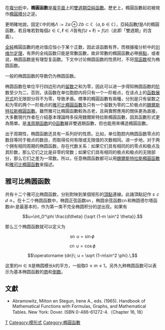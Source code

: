 在[[複分析|複分析]]中，'''橢圓函數'''是[[複平面|複平面]]上的[[双周期函数|雙週期]][[亞純函數|亞純函數]]。歷史上，橢圓函數起初被視作[[橢圓積分|橢圓積分]]之逆。

更明確地說，固定<math>\mathbb{C}</math>中的格<math>\Lambda := \mathbb{Z}a \oplus \mathbb{Z}b \subset \mathbb{C}</math>（<math>a,b \in \mathbb{C}</math>），亞純函數<math>f</math>是<math>\Lambda</math>的橢圓函數，若且唯若對每個<math>z \in \mathbb{C}, \ell \in \Lambda</math>皆有<math>f(z+\ell)=f(z)</math>（此即「雙週期」的含義）。

[[全純函數|全純]]橢圓函數的绝对值应恒小于某个正数，因此该函数有界，而根據複分析中的[[刘维尔定理_(复分析)|刘维尔定理]]，有界的全纯函数只能是常數函數，故非常數的橢圓函數必帶[[极点_(复分析)|極點]]，或者说，椭圆函数是有理型复函数。下文中讨论椭圆函数的性质时，不将[[常函数|常函数]]视为椭圆函数。

一般的椭圆函数的导数仍为椭圆函数。

椭圆函数在单位平行四边形内的[[留数|留数]]之和为零，因此可以进一步得知椭圆函数的[[极点_(复分析)|阶]]数至少为二，否则，该函数在单位胞腔内将只有一个一阶极点，在该点上的[[洛朗级数|函数展开式]]的无限部分将不为零，导致矛盾。標準的橢圓函數有兩種，分別是只有留数之和为零的两个一阶极点的[[雅可比橢圓函數|雅可比橢圓函數]]及只有一个留数为零的二阶极点的[[魏爾斯特拉斯橢圓函數|魏爾斯特拉斯橢圓函數]]。雖然雅可比橢圓函數較為古老，且與實際應用的關係更為直接，大多數現代作者在介紹基本理論時多採用魏爾斯特拉斯橢圓函數，因其函數形式更為簡單。是[[准周期函数|准周期函数]]的[[Θ函數|Θ函數]]雖非雙週期函數，但也能用來構造橢圓函數。

出于周期性，椭圆函数还具有一系列好的性质。比如，单位胞腔内椭圆函数零点的数目等同于极点的数目，而取得任何有限或无限值的次数相同。进一步地，对于两个拥有相同周期的椭圆函数，存在代数关系：如果它们具有相同的的零点和极点及其阶数，那么它们之比是非零的常数；如果它们具有相同的极点和极点的无限部分，那么它们之差为一常数。所以，任意椭圆函数都可以用[[魏爾斯特拉斯橢圓函數|魏爾斯特拉斯橢圓函數]]和[[雅可比橢圓函數|雅可比橢圓函數]]来描述。

==雅可比椭圆函数==
{{Main|雅可比椭圆函数}}
{{Main|Θ函數}}
共有十二个雅可比椭圆函数，分别對映到某個矩形的[[頂點_(幾何)|頂點]]連線。此諸頂點記作 <math>s\,</math> <math>c\,</math> <math>d\,</math> <math>n\,</math>。在十二个椭圆函数中，椭圆正弦函数<math>\operatorname {sn}</math>，椭圆余弦函数<math>\operatorname {cn}</math>和椭圆德尔塔函数<math>\operatorname {dn}</math>是最基本的，作为第一类不完全椭圆积分的逆出现。如果有

:<math>u=\int_0^\phi \frac{d\theta} {\sqrt {1-m \sin^2 \theta}}. </math>

那么三个椭圆函数就可以定义为
:<math>\operatorname {sn}\; u = \sin \phi\,</math>
:<math>\operatorname {cn}\; u = \cos \phi</math>
:<math>\operatorname {dn}\; u = \sqrt {1-m\sin^2 \phi}.\,</math>

这里的<math>m \in \mathbb{R}</math>是椭圆模长<math>k</math>的平方，一般取<math>0 \leq m \leq 1</math>。另外九种椭圆函数可以表示为基本椭圆函数的[[除法|商]]和[[倒数|倒数]]。

==文獻==
* Abramowitz, Milton en Stegun, Irene A., eds. (1965). Handbook of Mathematical Functions with Formulas, Graphs, and Mathematical Tables. New York: Dover. ISBN 0-486-61272-4.（Chapter 16, 18）

[[Category:複分析|T]]
[[Category:模形式|Category:模形式]]
[[Category:橢圓函數|Category:橢圓函數]]